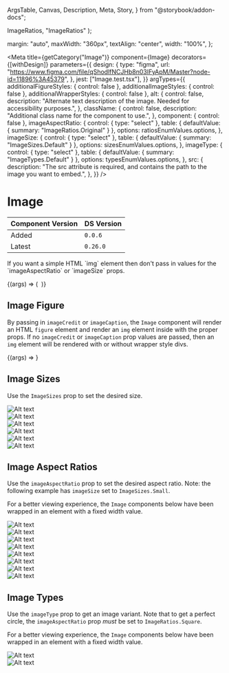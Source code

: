   ArgsTable,
  Canvas,
  Description,
  Meta,
  Story,
} from "@storybook/addon-docs";


  ImageRatios,
  "ImageRatios"
);

  margin: "auto",
  maxWidth: "360px",
  textAlign: "center",
  width: "100%",
};

<Meta
  title={getCategory("Image")}
  component={Image}
  decorators={[withDesign]}
  parameters={{
    design: {
      type: "figma",
      url: "https://www.figma.com/file/qShodlfNCJHb8n03IFyApM/Master?node-id=11896%3A45379",
    },
    jest: ["Image.test.tsx"],
  }}
  argTypes={{
    additionalFigureStyles: { control: false },
    additionalImageStyles: { control: false },
    additionalWrapperStyles: { control: false },
    alt: {
      control: false,
      description:
        "Alternate text description of the image. Needed for accessibility purposes.",
    },
    className: {
      control: false,
      description: "Additional class name for the component to use.",
    },
    component: { control: false },
    imageAspectRatio: {
      control: { type: "select" },
      table: { defaultValue: { summary: "ImageRatios.Original" } },
      options: ratiosEnumValues.options,
    },
    imageSize: {
      control: { type: "select" },
      table: { defaultValue: { summary: "ImageSizes.Default" } },
      options: sizesEnumValues.options,
    },
    imageType: {
      control: { type: "select" },
      table: { defaultValue: { summary: "ImageTypes.Default" } },
      options: typesEnumValues.options,
    },
    src: {
      description:
        "The src attribute is required, and contains the path to the image you want to embed.",
    },
  }}
/>

# Image

| Component Version | DS Version |
| ----------------- | ---------- |
| Added             | `0.0.6`    |
| Latest            | `0.26.0`   |

<Description of={Image} />

<p>
  If you want a simple HTML `img` element then don't pass in values for the
  `imageAspectRatio` or `imageSize` props.
</p>

<Canvas>
  <Story
    name="Image with Controls"
    args={{
      additionalFigureStyles: undefined,
      additionalImageStyles: undefined,
      additionalWrapperStyles: undefined,
      alt: "Alt text",
      className: undefined,
      component: undefined,
      imageAspectRatio: "ImageRatios.TwoByOne",
      imageCaption: "Image caption",
      imageCredit: "Image credit",
      imageSize: "ImageSizes.Medium",
      imageType: "ImageTypes.Default",
      src: "https://placeimg.com/400/300/animals",
    }}
  >
    {(args) => (
      <Image
        {...args}
        imageAspectRatio={ratiosEnumValues.getValue(args.imageAspectRatio)}
        imageSize={sizesEnumValues.getValue(args.imageSize)}
        imageType={typesEnumValues.getValue(args.imageType)}
      />
    )}
  </Story>
</Canvas>

<ArgsTable story="Image with Controls" />

## Image Figure

By passing in `imageCredit` or `imageCaption`, the `Image` component will
render an HTML `figure` element and render an `img` element inside with the
proper props. If no `imageCredit` or `imageCaption` prop values are passed,
then an `img` element will be rendered with or without wrapper style divs.

<Canvas>
  <Story
    name="Figure and figcaption"
    args={{
      alt: "Alt text",
      imageAspectRatio: ImageRatios.ThreeByTwo,
      imageCaption: "Image caption",
      imageCredit: "Image credit",
      imageSize: ImageSizes.Medium,
      imageType: ImageTypes.Default,
      src: "https://placeimg.com/400/300/animals",
    }}
    argTypes={{
      imageAspectRatio: { table: { disable: true } },
      imageCaption: { table: { disable: true } },
      imageCredit: { table: { disable: true } },
      imageSize: { table: { disable: true } },
      imageType: { table: { disable: true } },
      src: { table: { disable: true } },
    }}
  >
    {(args) => <Image {...args} />}
  </Story>
</Canvas>

## Image Sizes

Use the `ImageSizes` prop to set the desired size.

<Canvas>
  <Story name="Image Sizes">
    <SimpleGrid columns={1}>
      <div style={{ textAlign: "center" }}>
        <Heading id="ExtraExtraSmall" text="ImageSizes.ExtraExtraSmall" />
        <Image
          alt="Alt text"
          imageCaption="64px"
          imageSize={ImageSizes.ExtraExtraSmall}
          src="https://placeimg.com/400/300/animals"
        />
      </div>
      <div style={{ textAlign: "center" }}>
        <Heading id="ExtraSmall" text="ImageSizes.ExtraSmall" />
        <Image
          alt="Alt text"
          imageCaption="96px"
          imageSize={ImageSizes.ExtraSmall}
          src="https://placeimg.com/400/300/animals"
        />
      </div>
      <div style={{ textAlign: "center" }}>
        <Heading id="Small" text="ImageSizes.Small" />
        <Image
          alt="Alt text"
          imageCaption="165px"
          imageSize={ImageSizes.Small}
          src="https://placeimg.com/400/300/animals"
        />
      </div>
      <div style={{ textAlign: "center" }}>
        <Heading id="Medium" text="ImageSizes.Medium" />
        <Image
          alt="Alt text"
          imageCaption="225px"
          imageSize={ImageSizes.Medium}
          src="https://placeimg.com/400/300/animals"
        />
      </div>
      <div style={{ textAlign: "center" }}>
        <Heading id="Large" text="ImageSizes.Large" />
        <Image
          alt="Alt text"
          imageCaption="360px"
          imageSize={ImageSizes.Large}
          src="https://placeimg.com/400/300/animals"
        />
      </div>
      <div style={{ textAlign: "center" }}>
        <Heading id="Default" text="ImageSizes.Default" />
        <Image
          alt="Alt text"
          imageCaption="100%"
          src="https://placeimg.com/400/300/animals"
        />
      </div>
    </SimpleGrid>
  </Story>
</Canvas>

## Image Aspect Ratios

Use the `imageAspectRatio` prop to set the desired aspect ratio. Note: the
following example has `imageSize` set to `ImageSizes.Small`.

For a better viewing experience, the `Image` components below have been wrapped
in an element with a fixed width value.

<Canvas>
  <Story name="Image Aspect Ratios">
    <SimpleGrid columns={1}>
      <div style={imageBlockStyles}>
        <Heading id="fourbythree" text="ImageRatios.FourByThree" />
        <Image
          alt="Alt text"
          imageAspectRatio={ImageRatios.FourByThree}
          src="https://placeimg.com/400/300/animals"
        />
      </div>
      <div style={imageBlockStyles}>
        <Heading id="onebytwo" text="ImageRatios.OneByTwo" />
        <Image
          alt="Alt text"
          imageAspectRatio={ImageRatios.OneByTwo}
          src="https://placeimg.com/400/300/animals"
        />
      </div>
      <div style={imageBlockStyles}>
        <Heading id="original" text="ImageRatios.Original" />
        <Image
          alt="Alt text"
          imageAspectRatio={ImageRatios.Original}
          src="https://placeimg.com/400/300/animals"
        />
      </div>
      <div style={imageBlockStyles}>
        <Heading id="sixteenbynine" text="ImageRatios.SixteenByNine" />
        <Image
          alt="Alt text"
          imageAspectRatio={ImageRatios.SixteenByNine}
          src="https://placeimg.com/400/300/animals"
        />
      </div>
      <div style={imageBlockStyles}>
        <Heading id="square" text="ImageRatios.Square" />
        <Image
          alt="Alt text"
          imageAspectRatio={ImageRatios.Square}
          src="https://placeimg.com/400/300/animals"
        />
      </div>
      <div style={imageBlockStyles}>
        <Heading id="threebyfour" text="ImageRatios.ThreeByFour" />
        <Image
          alt="Alt text"
          imageAspectRatio={ImageRatios.ThreeByFour}
          src="https://placeimg.com/400/300/animals"
        />
      </div>
      <div style={imageBlockStyles}>
        <Heading id="threebytwo" text="ImageRatios.ThreeByTwo" />
        <Image
          alt="Alt text"
          imageAspectRatio={ImageRatios.ThreeByTwo}
          src="https://placeimg.com/400/300/animals"
        />
      </div>
      <div style={imageBlockStyles}>
        <Heading id="twobyone" text="ImageRatios.TwoByOne" />
        <Image
          alt="Alt text"
          imageAspectRatio={ImageRatios.TwoByOne}
          src="https://placeimg.com/400/300/animals"
        />
      </div>
    </SimpleGrid>
  </Story>
</Canvas>

## Image Types

Use the `imageType` prop to get an image variant. Note that to get a perfect
circle, the `imageAspectRatio` prop _must_ be set to `ImageRatios.Square`.

For a better viewing experience, the `Image` components below have been wrapped
in an element with a fixed width value.

<Canvas>
  <Story name="Image Types">
    <SimpleGrid columns={1}>
      <div style={imageBlockStyles}>
        <Heading id="default" text="ImageTypes.Default" />
        <Image
          alt="Alt text"
          imageAspectRatio={ImageRatios.Square}
          imageType={ImageTypes.Default}
          src="https://placeimg.com/400/400/animals"
        />
      </div>
      <div style={imageBlockStyles}>
        <Heading id="circle" text="ImageTypes.Circle" />
        <Image
          alt="Alt text"
          imageAspectRatio={ImageRatios.Square}
          imageType={ImageTypes.Circle}
          src="https://placeimg.com/400/400/animals"
        />
      </div>
    </SimpleGrid>
  </Story>
</Canvas>
